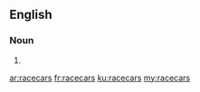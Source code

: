 ==English==

===Noun===
{{head|en|plural}}

# {{plural of|racecar|lang=en}}

[[ar:racecars]]
[[fr:racecars]]
[[ku:racecars]]
[[my:racecars]]